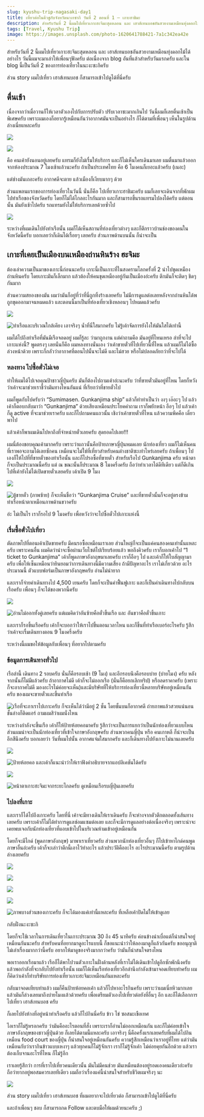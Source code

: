```yaml
---
slug: kyushu-trip-nagasaki-day1
title: เที่ยวต่อในคีวชูกับจังหวัดนางาซากิ วันที่ 2 ตอนที่ 1 — เกาะฮาชิมะ
description: สำหรับวันที่ 2 นี้ผมไปเที่ยวเกาะฮะจิมะสุดหลอน และ เฮาส์เทนบอชอันสวยงามเหมือนทุ่งดอกไม้ได้อย่างไร วันนี้ผมจะมาเล่าให้เพื่อนๆฟังครับ ต่อเนื่องจาก blog อันที่แล้วสำหรับวันแรกครับ และใน blog นี้เป็นวันที่ 2 ของการท่องเที่ยวในนะงะซะกิครับ
tags: [Travel, Kyushu Trip]
image: https://images.unsplash.com/photo-1620641788421-7a1c342ea42e
---
```


สำหรับวันที่ 2 นี้ผมไปเที่ยวเกาะฮะจิมะสุดหลอน และ เฮาส์เทนบอชอันสวยงามเหมือนทุ่งดอกไม้ได้อย่างไร วันนี้ผมจะมาเล่าให้เพื่อนๆฟังครับ ต่อเนื่องจาก blog อันที่แล้วสำหรับวันแรกครับ และใน blog นี้เป็นวันที่ 2 ของการท่องเที่ยวในนะงะซะกิครับ

ส่วน story ผมไปเที่ยว เฮาส์เทนบอช ก็สามารถเข้าไปดูได้ที่นี่ครับ

<!--truncate-->

## ตื่นเช้า

เนื่องจากว่าเมื่อวานก็ให้เวลาตัวเองไปกับการปรับตัว ปรับเวลาซะมากเกินไป วันนี้ผมก็เลยตื่นเช้าเป็นพิเศษครับ เพราะผมเองก็อยากรู้เหมือนกันว่าอากาศมันจะเป็นอย่างไร ก็ได้ตามที่เพื่อนๆ เห็นในรูปด้านล่างเนี่ยแหละครับ

![](https://cdn-images-1.medium.com/max/3840/1*91Kw6Dd_o_zpvBwBr77tqw@2x.jpeg)

![](https://cdn-images-1.medium.com/max/3840/1*m0p2qVuy9LnvqnHOFm0kXA@2x.jpeg)

คือ คนเค้ายังนอนอยู่เลยครับ แทรมก็ยังไม่เรื่มให้บริการ และก็ไม่เห็นใครเดินมาเลย ผมตื่นมาแล้วออกจากห้องประมาณ 7 โมงเช้าแล้วนะครับ ถ้าเป็นประเทศไทย คือ 6 โมงคนก็เยอะแล้วครับ (เนอะ)

แต่ช่างมันเถอะครับ อากาศดีจะตาย แล้วเมืองก็เงียบมากๆ ด้วย

ส่วนแพลนแรกของการท่องเที่ยวในวันนี้ นั่นก็คือ ไปเที่ยวเกาะฮาชิมะครับ ผมก็เลยจะเดินจากที่พักผมไปท่าเรือของจังหวัดครับ โดยก็ไม่ได้ไกลอะไรกันมาก และก็สามารถขึ้นรถแทรมไปลงได้ครับ แต่ตอนนั้น มันยังเช้าไปครับ รถแทรมยังไม่ให้บริการเลยด้วยซ้ำไป

![](https://cdn-images-1.medium.com/max/2000/1*RC_GZR2MWQPOeEUxXnHlmQ.png)

ระหว่างที่ผมเดินไปยังท่าเรือนั้น ผมก็ได้เห็นสถานที่ท่องเที่ยวต่างๆ และก็ตึกราวบ้านช่องของคนในจังหวัดนี้ครับ บอกเลยว่าก็เดินได้เรื่อยๆ เลยครับ ส่วนภาพด้านบนนั้น ก็น่าจะเป็น

## เกาะที่เคยเป็นเมืองบนเหมืองถ่านหินร้าง ฮะจิมะ

ต้องเล่าความเป็นมาของเกาะนี้ก่อนนะครับ เกาะนี้เป็นเกาะที่ในสงครามโลกครั้งที่ 2 นำไปขุดเหมืองถ่านหินครับ โดยเกาะมันก็เล็กมาก แล้วต้องให้คนขุดเหมืองอยู่กันเป็นเมืองอ่ะครับ ตึกมันก็จะติดๆ ชิดๆ กันมาก

ส่วนความสยองของมัน ผมว่ามันก็อยู่ที่ว่าที่นี่ถูกทิ้งร้างเลยครับ ไม่มีการดูแลต่อเลยหลังจากถ่านหินได้พถูกขุดออกมาจนหมดแล้ว และตอนนี้มาเป็นที่ท่องเที่ยวเชิงหลอนๆ ไปหมดแล้วครับ

![](https://cdn-images-1.medium.com/max/3840/1*ZPck0HeR7ofxeR2C6FzPDw@2x.jpeg)

![ท่าเรือและบริเวณใกล้เคียง เอาจริงๆ น้ำที่นี่ใสมากครับ ไม่รู้เค้าจัดการยังไงให้มันใสได้เท่านี้](https://cdn-images-1.medium.com/max/3840/1*yPS7J2CCeTE2OT6I-tK1Nw@2x.jpeg)

ผมได้ไปถึงท่าเรือที่มันมีเรือจอดอยู่ ผมก็รู้ละ ว่ามาถูกงาน แต่คำถามคือ มันอยู่ที่ไหนเหรอ ลำที่จะไปเกาะแห่งนี้? พูดตรงๆ เลยนั่นก็คือ ผมหลงทางนั่นเอง ว่าเค้าขายตั๋วที่ไปเที่ยวนี้ที่ไหน แล้วผมก็ไม่ได้ซื้อล่วงหน้าด้วย เพราะก็กลัวว่าอากาศที่ตอนไปนั้นจะไม่ดี และไม่สวย หรือไม่ปลอดภัยกว่าที่จะไปได้

### หลงทาง ไปซื้อตั๋วไม่เจอ

ทำให้ผมได้ไปเจอคุณป้าชาวญี่ปุ่นครับ มันก็ต้องไปถามเค้าอ่ะนะครับ ว่าที่ขายตั๋วมันอยู่ที่ไหน โดยก็หวังว่าเค้าจะมาช่วยเราชี้ว่ามันทางไหนกันแน่ ที่เรียกว่าที่ขายตั๋วไป

ผมก็พูดกับไปครับว่า “Sumimasen. Gunkanjima ship” แล้วก็ทำท่าเป็นว่า งงๆ เอ๊อะๆ ไป แล้วเค้าก็ตอบกลับมาว่า “Gunkanjima” ด้วยเสียงเหมือนประโยคคำถาม เราก็พยักหน้า อือๆ ไป แล้วเค้าก็ดู​ active ที่จะมาช่วยเราครับ และก็ไปถามคนแถวนั้น เชิงว่าเค้าขายตั๋วที่ไหน แล้วความพีคคือ เดี๋ยวพาไป

แล้วเค้าก็พาผมเดินไปหาถึงที่จำหน่ายตั๋วเลยครับ สุดยอดไปเลย!!!

ผมนี่ต้องขอบคุณเค้ามากครับ เพราะว่าแถวนั้นคือป้ายภาษาญี่ปุ่นหมดเลย นักท่องเที่ยว ผมก็ไม่เห็นคนที่เราพอจะถามได้เลยซักคน เหมือนจะไม่ใช่ที่เที่ยวสำหรับคนต่างชาติซะเท่าไหร่เลยครับ ถ้าเพื่อนๆ ไปเองก็ให้ไปที่ที่ขายตั๋วของท่าเรือนั้น และก็ไปรอซื้อที่ขายตั๋ว สำหรับเรือไป Gunkanjima ครับ หน้าตาก็จะเป็นประมาณนี้ครับ แต่ ณ ขณะนั้นก็ประมาณ 8 โมงครึ่งครับ ถือว่าทำเวลาได้ดีทีเดียว แต่ก็ดีเกินไปที่เค้ายังไม่ได้เปิดขายตั๋วเลยครับ เค้าเปิด 9 โมง

![](https://cdn-images-1.medium.com/max/12000/1*3ZD8QG3ZOWKgrxapxYnIeQ.jpeg)

![ตู้ขายตั๋ว (ภาพซ้าย) ก็จะเห็นชื่อว่า “Gunkanjima Cruise” และที่ขายตั๋วนั้นก็จะอยู่ตรงข้ามท่าเรือหน้าตาเหมือนภาพด้านขวาครับ](https://cdn-images-1.medium.com/max/12000/1*vhmRrD5YZUq25bYv5ARaZQ.jpeg)

อ่ะ ไม่เป็นไร เราก็รอไป 9 โมงครับ เพื่อหวังว่าจะไปซื้อตั๋วไปเกาะแห่งนี้

### เรื่มซื้อตั๋วไปเที่ยว

ตัดภาพไปที่ตอนเค้าเปิดขายครับ มีคนรอซื้อเหมือนเราเลย ส่วนใหญ่ก็จะเป็นแค่คนสองคนเท่านั้นแหละครับ เพราะคนอื่น ผมคิดว่าน่าจะซื้อผ่านเว็บไซต์ไปเรียบร้อยแล้ว พอถึงคิวครับ เราก็บอกเค้าไป “1 ticket to Gunkanjima” เค้าก็พูดภาษาอังกฤษมาเลยครับ เราก็อือๆ ไป และเค้าก็ให้ใบสัญญามาครับ เพื่อให้เซ็นเหมือนว่ายินยอมว่าการเดินทางนี้มีความเสี่ยง ถ้ามีปัญหาอะไร เราไม่เกี่ยวด้วย อะไรประมาณนี้ ตัวแบบฟอร์มเป็นภาษาอังกฤษครับ อ่านไม่น่ายาก

และเราก็จ่ายค่าเดินทางไป 4,500 เยนครับ โดยก็จะเป็นค่าฟื้นฟูเกาะ และก็เป็นค่าเดินทางไปกลับบนเรือครับ เพื่อนๆ ก็จะได้ของพวกนี้ครับ

![](https://cdn-images-1.medium.com/max/12000/1*2gmhGcealvr9tGzZvRvY1A.jpeg)

![อ่านไม่ออกทั้งคู่เลยครับ แต่ผมคิดว่าอันซ้ายคือตั๋วขึ้นเรือ และ อันขวาคือตั๋วขึ้นเกาะ](https://cdn-images-1.medium.com/max/2000/1*si_rnmlytAeFLpyFkFTXvA.png)

และเราก็รอขึ้นเรือครับ เค้าก็จะบอกว่าให้เราไปขึ้นตอนเวลาไหน และก็ขึ้นที่ท่าเรือเบอร์อะไรครับ รู้สึกว่าเค้าจะเรื่มเดินทางตอน 9 โมงครึ่งครับ

ระหว่างนี้ผมขอให้ข้อมูลกับเพื่อนๆ ที่อยากไปตามครับ

### ข้อมูลการเดินทางทั่วไป

เรือลำนี้ เดินทาง 2 รอบครับ นั่นก็คือรอบเช้า​ (9 โมง)​ และอีกรอบนึงคือรอบบ่าย (บ่ายโมง)​ ครับ หลังจากนั้นก็ไม่มีแล้วครับ ถ้าอากาศไม่ดี เค้าก็จะไม่ออกเรือ (นั่นก็คือยกเลิกทริป​)​ หรือลดราคาครับ​ (เพราะก็จะอากาศไม่ดี มองอะไรไม่ค่อยจะเห็น)​ และมีบริษัทที่ให้บริการท่องเที่ยวนี้หลายบริษัทอยู่เหมือนกันครับ ของผมจะขายตั๋วและขึ้นท่าเรือ

![เรือที่จะภาเราไปเกาะครับ ก็จะเห็นได้ว่ามีอยู่ 2 ชั้น โดยชั้นบนก็อากาศดี ถ่ายภาพแล้วสวยแน่นอน ชั้นล่างก็ติดแอร์ ถามผมสิว่าผมนั่งไหน](https://cdn-images-1.medium.com/max/12000/1*AU0D2w2nA1aMK5EFVExFrg.jpeg)

ระหว่างกำลังจะขึ้นเรือ เค้าก็ให้ป้ายห้อยคอมาครับ รู้สึกว่าจะเป็นการแยกว่าเป็นนักท่องเที่ยวแบบไหน ส่วนผมน่าจะเป็นนักท่องเที่ยวที่เข้าใจภาษาอังกฤษครับ ส่วนพวกคนญี่ปุ่น หรือ คนเกาหลี ก็น่าจะเป็นอีกสีนึงครับ บอกเลยว่า วันที่ผมไปนั้น อากาศแจ่มใสมากครับ และก็เดินทางไปยังเกาะไม่นานเลยครับ

![](https://cdn-images-1.medium.com/max/12000/1*AuGkfrLtLjQvvGFqRoMLnA.jpeg)

![ป้ายห้อยคอ และเค้าก็แนะนำว่าให้เราฟังคำอธิบายจากแอปลิเคชันได้ครับ](https://cdn-images-1.medium.com/max/12000/1*wTRHHRIuQBlLZC0mTBH25g.jpeg)

![](https://cdn-images-1.medium.com/max/12000/1*Qrig8XUIXW4oLCfngtH7PA.jpeg)

![หน้าตาเกาะฮะจิมะจากระยะไกลครับ ดูเหมือนเรือรบญี่ปุ่นเลยครับ](https://cdn-images-1.medium.com/max/12000/1*oJnHEzxDEvY-BGQsBbUOtQ.jpeg)

### ไปลงที่เกาะ

และเราก็ได้ไปถึงเกาะครับ โดยที่นี่ เค้าจะมีทางเดินให้เราเดินครับ ก็จะห่างจากตัวตึกตลอดทั้งเส้นทางเลยครับ เพราะเค้าก็ไม่ได้ทำการดูแลซ่อมแซมต่อเลย และก็จะมีการดูแลอย่างต่อเนื่องจริงๆ เพราะน่าจะเคยพบเจอกับนักท่องเที่ยวที่แอบเข้าไปในบริเวณห้ามเข้าอยู่เหมือนกัน

โดยก็จะมีไกด์ (พูดภาษาอังกฤษ) มาพาเราเที่ยวครับ ส่วนพวกนักท่องเที่ยวอื่นๆ ก็ไปเข้าหาไกด์คนพูดภาษาอื่นอ่ะครับ เค้าก็จะเล่าว่าตึกนี้เอาไว้ทำอะไร แล้วประวัติคืออะไร อะไรประมาณนี้ครับ ตามรูปด้านล่างเลยครับ

![](https://cdn-images-1.medium.com/max/12000/1*Nfbp13iqbdv_02WBenGR1w.jpeg)

![](https://cdn-images-1.medium.com/max/12000/1*ot_gPgnhktwKD21J7weXUg.jpeg)

![](https://cdn-images-1.medium.com/max/12000/1*LfoVK76GB-Ycu-HqCTNBdQ.jpeg)

![](https://cdn-images-1.medium.com/max/12000/1*Qju3GgS51nioUb76GuKfxQ.jpeg)

![ภาพบางส่วนของเกาะครับ ก็จะได้มองแค่เท่านี้แหละครับ ที่เหลือเค้าปิดไม่ให้เข้าดูเลย](https://cdn-images-1.medium.com/max/12000/1*dsSsmrh4ISH9CjF2WR_ckg.jpeg)

กลับฝั่งนะงะซะกิ

โดยก็จะใช้เวลาในการเดินเที่ยวในเกาะประมาณ 30 ถึง 45 นาทีครับ ค่อนข้างน่าเบื่อแต่ก็น่าสนใจอยู่เหมือนกันนะครับ สำหรับคนที่อยากมาดูอะไรแบบนี้ ก็ขอแนะนำว่าให้ลองมาดูก็แล้วกันครับ ขออนุญาติไม่เล่าเรื่องมากกว่านี้ครับ อยากให้มาดูของจริงมากกว่าครับ ว่ามันก็น่าสนใจตรงไหน

พอเราออกเรือมาแล้ว เรือก็ได้พาไปวนตัวเกาะในฝั่งด้านหลังที่เราไม่ได้เดินเข้าไปดูอีกซักพักนึงครับ แล้วพอกำลังที่จะกลับไปยังท่าเรือนั้น ผมก็ได้เห็นเรือท่องเที่ยวอีกลำนึงกำลังเข้ามาจอดเทียบท่าครับ ผมก็คิดว่าเค้าก็ทำบริษัทการท่องเที่ยวเกาะฮะจิมะเหมือนกันแหละครับ

กลับมาจอดเทียบท่าแล้ว ผมก็คืนป้ายห้อยคอเค้า แล้วก็ไปหาอะไรกินครับ เพราะว่าผมเนี่ยหิวมากเลย แล้วมันก็ล่วงเลยมาถึงบ่ายโมงแล้วด้วยครับ เพื่อเตรียมตัวเองไปเที่ยวต่อยังที่อื่นๆ อีก และก็ได้เลือกการไปเที่ยว เฮาส์เทนบอช ครับ

ก็เลยไปยังห้างที่อยู่หน้าท่าเรือครับ แล้วก็ไปกินนี่ครับ ข้าว ไข่ ซอสมะเขือเทศ

ไอเราก็ไม่รู้หรอกครับ ว่ามันคืออะไรตอนที่สั่ง เพราะเราก็อ่านไม่ออกเหมือนกัน และก็ไม่ค่อยเข้าใจภาษาอังกฤษของชาวญี่ปุ่นด้วย ก็เลยได้ตามนี้แหละครับ เอาจริงๆ นี่คือครั้งแรกเลยครับที่ผมได้ไปกินเหมือน food court ของญี่ปุ่น ก็น่าสนใจอยู่เหมือนกันครับ ความรู้สึกเหมือนว่าเราอยู่ที่ไทย แต่ว่ามันเหมือนกับว่าเรากินข้าวแบบเหงาๆ แล้วทุกคนก็ไม่รู้จักเรา เราก็ไม่รู้จักเค้า ไม่ค่อยคุยกันอีกด้วย แล้วเราต้องเก็บจานอะไรที่ไหน ก็ไม่รู้อีก

เราเลยรู้สึกว่า การที่เราไปเที่ยวคนเดียวนั้น มันไม่มีคนช่วย มันเหมือนต้องอยู่รอดเองคนเดียวอ่ะครับ ถือว่ายากอยู่พอสมควรเลยทีเดียว ผมถือว่าเรื่องแค่นี้น่าสนใจสำหรับชีวิตผมจริงๆ นะ

![](https://cdn-images-1.medium.com/max/11294/1*l1wtB8B-7C9tNSGBEqXc4g.jpeg)

ส่วน story ผมไปเที่ยว เฮาส์เทนบอช ที่ผมอยากจะไปเที่ยวต่อ ก็สามารถเข้าไปดูได้ที่นี่ครับ

และถ้าเพื่อนๆ ชอบ ก็สามารถกด Follow และตบมือให้ผมด้วยนะครับ ;)
